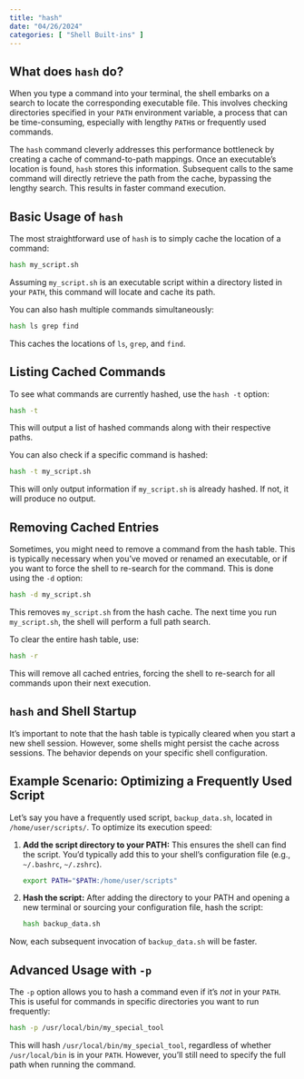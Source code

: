 ```yaml
---
title: "hash"
date: "04/26/2024"
categories: [ "Shell Built-ins" ]
---
```

## What does `hash` do?

When you type a command into your terminal, the shell embarks on a search to locate the corresponding executable file. This involves checking directories specified in your `PATH` environment variable, a process that can be time-consuming, especially with lengthy `PATH`s or frequently used commands.

The `hash` command cleverly addresses this performance bottleneck by creating a cache of command-to-path mappings. Once an executable's location is found, `hash` stores this information. Subsequent calls to the same command will directly retrieve the path from the cache, bypassing the lengthy search. This results in faster command execution.

## Basic Usage of `hash`

The most straightforward use of `hash` is to simply cache the location of a command:

```bash
hash my_script.sh
```

Assuming `my_script.sh` is an executable script within a directory listed in your `PATH`, this command will locate and cache its path.

You can also hash multiple commands simultaneously:

```bash
hash ls grep find
```

This caches the locations of `ls`, `grep`, and `find`.


##  Listing Cached Commands

To see what commands are currently hashed, use the `hash -t` option:

```bash
hash -t
```

This will output a list of hashed commands along with their respective paths.

You can also check if a specific command is hashed:

```bash
hash -t my_script.sh
```

This will only output information if `my_script.sh` is already hashed.  If not, it will produce no output.


## Removing Cached Entries

Sometimes, you might need to remove a command from the hash table.  This is typically necessary when you've moved or renamed an executable, or if you want to force the shell to re-search for the command.  This is done using the `-d` option:

```bash
hash -d my_script.sh
```

This removes `my_script.sh` from the hash cache.  The next time you run `my_script.sh`, the shell will perform a full path search.

To clear the entire hash table, use:

```bash
hash -r
```

This will remove all cached entries, forcing the shell to re-search for all commands upon their next execution.


##  `hash` and Shell Startup

It's important to note that the hash table is typically cleared when you start a new shell session.  However, some shells might persist the cache across sessions.  The behavior depends on your specific shell configuration.


##  Example Scenario:  Optimizing a Frequently Used Script

Let's say you have a frequently used script, `backup_data.sh`, located in `/home/user/scripts/`.  To optimize its execution speed:

1. **Add the script directory to your PATH:**  This ensures the shell can find the script. You'd typically add this to your shell's configuration file (e.g., `~/.bashrc`, `~/.zshrc`).

   ```bash
   export PATH="$PATH:/home/user/scripts"
   ```

2. **Hash the script:** After adding the directory to your PATH and opening a new terminal or sourcing your configuration file, hash the script:

   ```bash
   hash backup_data.sh
   ```

Now, each subsequent invocation of `backup_data.sh` will be faster.


## Advanced Usage with `-p`

The `-p` option allows you to hash a command even if it's *not* in your `PATH`.  This is useful for commands in specific directories you want to run frequently:

```bash
hash -p /usr/local/bin/my_special_tool
```

This will hash `/usr/local/bin/my_special_tool`, regardless of whether `/usr/local/bin` is in your `PATH`.  However, you'll still need to specify the full path when running the command.


